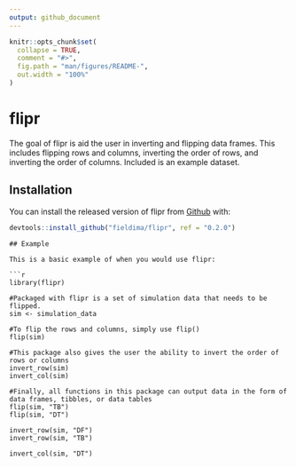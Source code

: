 ```yaml
---
output: github_document
---
```


<!-- README.md is generated from README.Rmd. Please edit that file -->

```r
knitr::opts_chunk$set(
  collapse = TRUE,
  comment = "#>",
  fig.path = "man/figures/README-",
  out.width = "100%"
)
```

# flipr

<!-- badges: start -->
<!-- badges: end -->

The goal of flipr is aid the user in inverting and flipping data frames. This includes flipping rows and columns, inverting the order of rows, and inverting the order of columns. Included is an example dataset.

## Installation

You can install the released version of flipr from [Github](https://github.com) with:

``` r
devtools::install_github("fieldima/flipr", ref = "0.2.0")
```

```
## Example

This is a basic example of when you would use flipr:

```r
library(flipr)

#Packaged with flipr is a set of simulation data that needs to be flipped.
sim <- simulation_data

#To flip the rows and columns, simply use flip()
flip(sim)

#This package also gives the user the ability to invert the order of rows or columns
invert_row(sim)
invert_col(sim)

#Finally, all functions in this package can output data in the form of data frames, tibbles, or data tables
flip(sim, "TB")
flip(sim, "DT")

invert_row(sim, "DF")
invert_row(sim, "TB")

invert_col(sim, "DT")
```

